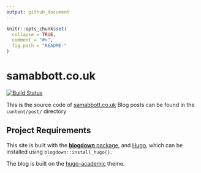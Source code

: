 ```yaml
---
output: github_document
---
```


<!-- README.md is generated from README.Rmd. Please edit that file -->

```r
knitr::opts_chunk$set(
  collapse = TRUE,
  comment = "#>",
  fig.path = "README-"
)
```

# samabbott.co.uk

[![Build Status](https://travis-ci.org/seabbs/seabbs.github.io.svg?branch=master)](https://travis-ci.org/seabbs/seabbs.github.io)

This is the source code of [samabbott.co.uk](http://www.samabbott.co.uk) Blog posts can be found in the `content/post/` directory

## Project Requirements

This site is built with the [**blogdown** package](https://github.com/rstudio/blogdown), and [Hugo](https://gohugo.io/), which can be installed using `blogdown::install_hugo()`.

The blog is built on the [hugo-academic](https://github.com/gcushen/hugo-academic) theme.